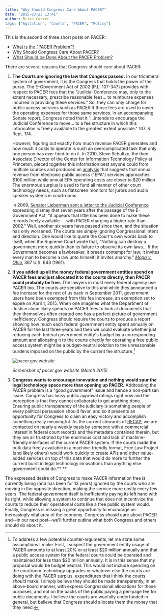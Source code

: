 ```yaml
---
title: "Why Should Congress Care About PACER?"
date: "2015-03-23 13:41"
author: Brian Carver
tags: ["Agitation", "Courts", "PACER", "Policy"]
---
```


This is the second of three short posts on PACER:

- [What is the "PACER Problem"?](/2015/03/20/what-is-the-pacer-problem/)
-   Why Should Congress Care About PACER?
-   [What Should be Done About the PACER
    Problem?](/2015/03/24/what-should-be-done-about-the-pacer-problem/)

There are several reasons that Congress should care about PACER:

1.  **The Courts are ignoring the law that Congess passed.** In our
    tricameral system of government, it is the Congress that holds the
    power of the purse. The E-Government Act of 2002 (P.L. 107-347)
    provides with respect to PACER fees that the "Judicial Conference
    may, only to the extent necessary, prescribe reasonable fees... to
    reimburse expenses incurred in providing these services." So, they
    can only charge for public access services such as PACER if those
    fees are used to cover the operating expenses for those same
    services. In an accompanying Senate report, Congress noted that it
    "...intends to encourage the Judicial Conference to move... to a fee
    structure in which this information is freely available to the
    greatest extent possible." 107. S. Rept. 174.

    However, figuring out exactly how much revenue PACER generates and
    how much it costs to operate is such an overcomplicated task that
    only one person has ever tried to do it. In 2010, Steve Schultze,
    the then Associate Director of the Center for Information Technology
    Policy at Princeton, pieced together this information best anyone
    could from multiple sources and produced an
    [analysis](http://managingmiracles.blogspot.com/2010/05/what-is-electronic-public-access-to.html)
    that suggests that annual revenue from electronic public access
    ("EPA") services approaches $100 million while annual EPA operating
    costs are closer to $20 million. The enormous surplus is used to
    fund all manner of other court technology needs, such as flatscreen
    monitors for jurors and audio speaker systems in courtrooms.

    In 2009, [Senator Lieberman sent a letter to the Judicial
    Conference](http://managingmiracles.blogspot.com/2009/02/lieberman-letter-on-pacer.html)
    expressing dismay that seven years after the passage of the
    E-Government Act, "it appears that little has been done to make
    these records freely available -- with PACER charging a higher rate
    than 2002." Well, another six years have passed since then, and the
    situation has only worsened. The courts are simply ignoring
    Congressional intent and direction. One would like to quote the
    Court's own words back to itself, when the Supreme Court wrote that,
    "Nothing can destroy a government more quickly than its failure to
    observe its own laws... If the Government becomes a lawbreaker, it
    breeds contempt for law; it invites every man to become a law unto
    himself; it invites anarchy." *[Mapp v.
    Ohio](https://www.courtlistener.com/opinion/106285/mapp-v-ohio/)*,
    367 U.S. 643 (1961).

2.  **If you added up all the money federal government entities spend on
    PACER fees and just allocated it to the courts directly, then PACER
    could probably be free.** The lawyers in most every federal agency
    use PACER too. The courts are sensitive to this and while they
    announced a fee increase for the rest of us back in September 2011,
    government users have been exempted from this fee increase, an
    exemption set to expire on April 1, 2015. When one imagines what the
    Department of Justice alone likely spends on PACER fees to look at
    documents that they themselves often created one has a perfect
    picture of government inefficiency. Congress should require the
    courts to produce a report showing how much each federal government
    entity spent annually on PACER for the last three years and then we
    could evaluate whether just reducing each federal government
    entity's budget by a corresponding amount and allocating it to the
    courts directly for operating a free public access system might be a
    budget-neutral solution to the unreasonable burdens imposed on the
    public by the current fee structure.[^1]

    ![pacer.gov website](/images/pacer-gov-2015-03-23-101247.png)

    *Screenshot of pacer.gov website (March 2015)*

3.  **Congress wants to encourage innovation and nothing would spur the
    legal technology space more than opening up PACER.** Addressing the
    PACER problem is a "good government" issue and hence a non-partisan
    issue. Congress has lousy public approval ratings right now and the
    perception is that they cannot collaborate to get anything done.
    Ensuring public transparency of the judiciary is something people of
    every political persuasion should favor, and so it presents an
    opportunity for Congress to claim an easy victory and accomplish
    something really meaningful. As the current stewards of
    [RECAP](https://free.law/recap/), we are contacted on nearly a weekly
    basis by someone with a commercial interest in federal court records
    and the metadata contained therein, but they are all frustrated by
    the enormous cost and lack of machine-friendly interfaces of the
    current PACER system. If the courts made the bulk data freely
    available in a machine-friendly format, Free Law Project (and likely
    others) would work quickly to create APIs and other value-added
    services on top of this data that would do more to further the
    current burst in legal technology innovations than anything else
    government could do.**
   **

The expressed desire of Congress to make PACER information free is
currently being (and has been for 13 years) ignored by the courts who
are moving in the opposite direction, making the service more costly
every few years. The federal government itself is inefficiently paying
its left hand with its right, while allowing a system to continue that
does not incentivize the courts to reduce their operational costs like a
free public system would. Finally, Congress is missing a great
opportunity to encourage an increasingly vital area of the economy.
Congress *should* care about PACER and--in our next post--we'll further
outline what both Congress and others should do about it.


[^1]: To address a few potential counter-arguments, let me state some
assumptions I make. First, I suspect the government entity usage of
PACER amounts to at least 20% or at least $20 million annually and that
a public access system for the federal courts could be operated and
maintained for less than $20 million annually. It is in this sense that
my proposal would be budget neutral. This would not include spending on
the courtroom technology upgrades or whatever else the courts are doing
with the PACER surplus, expenditures that I think the courts *should*
make. I simply believe they should be made transparently, in an
above-board manner, with express Congressional allocations for those
purposes, and not on the backs of the public paying a per-page fee for
public documents. I believe the courts are woefully underfunded in
general, but believe that Congress should allocate them the money that
they need.

